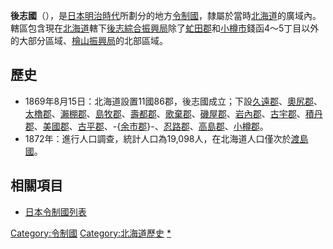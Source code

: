 {{japanese|image=Japan_prov_map_Shiribeshi.GIF|width=300px|caption=後志國的轄境（1869年8月15日）|japanese=後志国|kana=しりべしのくに|romaji=Shiribeshi no kuni}}
'''後志國'''（{{jpn|j=後志国|kyu=後志國|hg=しりべしのくに|hgt=|rm=Shiribeshinokuni|f=y}}），是[[日本|日本]][[明治時代|明治時代]]所劃分的地方[[令制國|令制國]]，隸屬於當時[[北海道_(令制)|北海道]]的廣域內。轄區包含現在[[北海道|北海道]]轄下[[後志綜合振興局|後志綜合振興局]]除了[[虻田郡|虻田郡]]和[[小樽市|小樽市]]錢函4～5丁目以外的大部分區域、[[檜山振興局|檜山振興局]]的北部區域。

==歷史==
*1869年8月15日：北海道設置11國86郡，後志國成立；下設[[久遠郡|久遠郡]]、[[奧尻郡|奧尻郡]]、[[太櫓郡|太櫓郡]]、[[瀨棚郡|瀨棚郡]]、[[島牧郡|島牧郡]]、[[壽都郡|壽都郡]]、[[歌棄郡|歌棄郡]]、[[磯谷郡|磯屋郡]]、[[岩內郡|岩內郡]]、[[古宇郡|古宇郡]]、[[積丹郡|積丹郡]]、[[美國郡|美國郡]]、[[古平郡|古平郡]]、-{[[余市郡|余市郡]]}-、[[忍路郡|忍路郡]]、[[高島郡_(北海道)|高島郡]]、[[小樽郡|小樽郡]]。
*1872年：進行人口調查，統計人口為19,098人，在北海道人口僅次於[[渡島國|渡島國]]。

== 相關項目 ==
*[[日本令制國列表|日本令制國列表]]

{{後志國的郡}}
{{日本令制國}}

{{DEFAULTSORT:Shiribeshi}}

[[Category:令制國|Category:令制國]]
[[Category:北海道歷史|Category:北海道歷史]]
[[Category:後志國|*]]